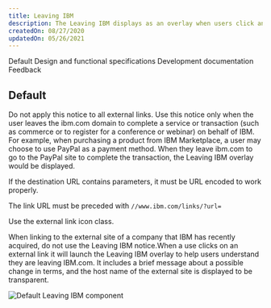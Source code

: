 ```yaml
---
title: Leaving IBM
description: The Leaving IBM displays as an overlay when users click an external link icon.
createdOn: 08/27/2020
updatedOn: 05/26/2021
---
```



<ComponentDescription name="Leaving IBM" type="ui" />

<AnchorLinks>

<AnchorLink>Default</AnchorLink>
<AnchorLink>Design and functional specifications</AnchorLink>
<AnchorLink>Development documentation</AnchorLink>
<AnchorLink>Feedback</AnchorLink>

</AnchorLinks>

## Default

Do not apply this notice to all external links. Use this notice only when the user leaves the ibm.com domain to complete a service or transaction (such as commerce or to register for a conference or webinar) on behalf of IBM.  For example, when purchasing a product from IBM Marketplace, a user may choose to use PayPal as a payment method. When they leave ibm.com to go to the PayPal site to complete the transaction, the Leaving IBM overlay would be displayed.

If the destination URL contains parameters, it must be URL encoded to work properly.

The link URL must be preceded with `//www.ibm.com/links/?url=`

Use the external link icon class.

When linking to the external site of a company that IBM has recently acquired, do not use the Leaving IBM notice.When a use clicks on an external link it will launch the Leaving IBM overlay to help users understand they are leaving IBM.com. It includes a brief message about a possible change in terms, and the host name of the external site is displayed to be transparent.

<Row>
<Column colMd={8} colLg={8}>

![Default Leaving IBM component](../../images/component/leaving-ibm/leaving-ibm-default.jpg)

</Column>
</Row>

<ComponentFooter name="Leaving IBM" type="ui" />
